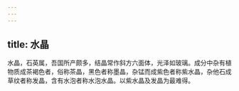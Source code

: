 ```yaml
---
---
---
```

title: 水晶
---



水晶，石英属，吾国所产颇多，结晶常作斜方六面体，光泽如玻璃。成分中杂有植物质成茶褐色者，俗称茶晶，黑色者称墨晶，杂锰而成紫色者称紫水晶，杂他石成草纹者称发晶，含有水泡者称水泡水晶。以紫水晶及发晶为最难得。